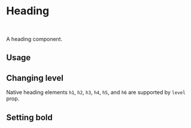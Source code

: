 

<Meta of={Stories} />

# Heading

<br />

A heading component.

## Usage

<Canvas of={Stories.Base} />

## Changing level

Native heading elements `h1`, `h2`, `h3`, `h4`, `h5`, and `h6` are supported by `level` prop.

<Canvas of={Stories.Small} />

## Setting bold

<Canvas of={Stories.Bold} />
